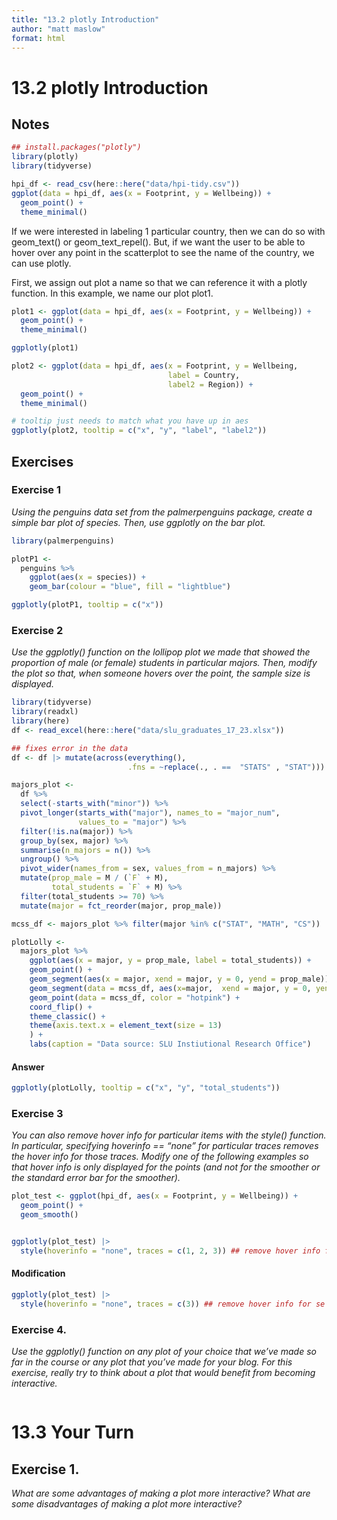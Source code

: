 ```yaml
---
title: "13.2 plotly Introduction"
author: "matt maslow"
format: html
---
```



# 13.2 plotly Introduction

## Notes


```r
## install.packages("plotly")
library(plotly)
library(tidyverse)
```

```r
hpi_df <- read_csv(here::here("data/hpi-tidy.csv"))
ggplot(data = hpi_df, aes(x = Footprint, y = Wellbeing)) +
  geom_point() +
  theme_minimal()
```

If we were interested in labeling 1 particular country, then we can do so with geom_text() or geom_text_repel(). But, if we want the user to be able to hover over any point in the scatterplot to see the name of the country, we can use plotly.

First, we assign out plot a name so that we can reference it with a plotly function. In this example, we name our plot plot1.



```r
plot1 <- ggplot(data = hpi_df, aes(x = Footprint, y = Wellbeing)) +
  geom_point() +
  theme_minimal()

ggplotly(plot1)
```


```r
plot2 <- ggplot(data = hpi_df, aes(x = Footprint, y = Wellbeing,
                                   label = Country,
                                   label2 = Region)) +
  geom_point() +
  theme_minimal()

# tooltip just needs to match what you have up in aes
ggplotly(plot2, tooltip = c("x", "y", "label", "label2"))
```


## Exercises

### Exercise 1

*Using the penguins data set from the palmerpenguins package, create a simple bar plot of species. Then, use ggplotly on the bar plot.*

```r
library(palmerpenguins)
```

```r
plotP1 <- 
  penguins %>%
    ggplot(aes(x = species)) +
    geom_bar(colour = "blue", fill = "lightblue")

ggplotly(plotP1, tooltip = c("x"))
```


### Exercise 2

*Use the ggplotly() function on the lollipop plot we made that showed the proportion of male (or female) students in particular majors. Then, modify the plot so that, when someone hovers over the point, the sample size is displayed.*


```r
library(tidyverse)
library(readxl)
library(here)
df <- read_excel(here::here("data/slu_graduates_17_23.xlsx"))

## fixes error in the data
df <- df |> mutate(across(everything(),
                          .fns = ~replace(., . ==  "STATS" , "STAT")))
```
```r
majors_plot <- 
  df %>% 
  select(-starts_with("minor")) %>%
  pivot_longer(starts_with("major"), names_to = "major_num",
               values_to = "major") %>%
  filter(!is.na(major)) %>%
  group_by(sex, major) %>%
  summarise(n_majors = n()) %>%
  ungroup() %>%
  pivot_wider(names_from = sex, values_from = n_majors) %>%
  mutate(prop_male = M / (`F` + M),
         total_students = `F` + M) %>%
  filter(total_students >= 70) %>%
  mutate(major = fct_reorder(major, prop_male))
```

```r
mcss_df <- majors_plot %>% filter(major %in% c("STAT", "MATH", "CS"))

plotLolly <-
  majors_plot %>%
    ggplot(aes(x = major, y = prop_male, label = total_students)) +
    geom_point() +
    geom_segment(aes(x = major, xend = major, y = 0, yend = prop_male)) +
    geom_segment(data = mcss_df, aes(x=major,  xend = major, y = 0, yend = prop_male), color = "green") +
    geom_point(data = mcss_df, color = "hotpink") +
    coord_flip() +
    theme_classic() +
    theme(axis.text.x = element_text(size = 13)
    ) +
    labs(caption = "Data source: SLU Instiutional Research Office")
```

#### Answer

```r
ggplotly(plotLolly, tooltip = c("x", "y", "total_students"))
```



### Exercise 3

*You can also remove hover info for particular items with the style() function. In particular, specifying hoverinfo == "none" for particular traces removes the hover info for those traces. Modify one of the following examples so that hover info is only displayed for the points (and not for the smoother or the standard error bar for the smoother).*


```r
plot_test <- ggplot(hpi_df, aes(x = Footprint, y = Wellbeing)) +
  geom_point() +
  geom_smooth()


ggplotly(plot_test) |>
  style(hoverinfo = "none", traces = c(1, 2, 3)) ## remove hover info for all three traces
```

#### Modification

```r
ggplotly(plot_test) |>
  style(hoverinfo = "none", traces = c(3)) ## remove hover info for se line
```


### Exercise 4. 

*Use the ggplotly() function on any plot of your choice that we’ve made so far in the course or any plot that you’ve made for your blog. For this exercise, really try to think about a plot that would benefit from becoming interactive.*

```r

```




# 13.3 Your Turn

## Exercise 1. 

*What are some advantages of making a plot more interactive? What are some disadvantages of making a plot more interactive?*





















